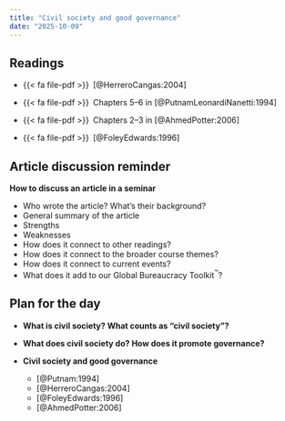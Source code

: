 ```yaml
---
title: "Civil society and good governance"
date: "2025-10-09"
---
```


## Readings

- {{< fa file-pdf >}}&ensp;[@HerreroCangas:2004]

- {{< fa file-pdf >}}&ensp;Chapters 5–6 in [@PutnamLeonardiNanetti:1994]

- {{< fa file-pdf >}}&ensp;Chapters 2–3 in [@AhmedPotter:2006]

- {{< fa file-pdf >}}&ensp;[@FoleyEdwards:1996]


::: {.content-hidden}

## Article discussion reminder

**How to discuss an article in a seminar**

- Who wrote the article? What’s their background?
- General summary of the article
- Strengths
- Weaknesses
- How does it connect to other readings?
- How does it connect to the broader course themes?
- How does it connect to current events?
- What does it add to our Global Bureaucracy Toolkit^™^?


## Plan for the day

- **What is civil society? What counts as "civil society"?**

- **What does civil society do? How does it promote governance?**

- **Civil society and good governance**

  - [@Putnam:1994]
  - [@HerreroCangas:2004]
  - [@FoleyEdwards:1996]
  - [@AhmedPotter:2006]

:::
